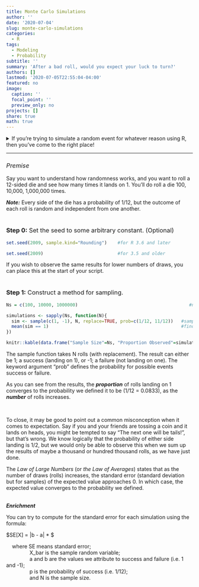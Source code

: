 ```yaml
---
title: Monte Carlo Simulations
author: ''
date: '2020-07-04'
slug: monte-carlo-simulations
categories:
  - R
tags:
  - Modeling
  - Probability
subtitle: ''
summary: 'After a bad roll, would you expect your luck to turn?'
authors: []
lastmod: '2020-07-05T22:55:04-04:00'
featured: no
image:
  caption: ''
  focal_point: ''
  preview_only: no
projects: []
share: true
math: true
---
```

<details>
<summary>
If you're trying to simulate a random event for whatever reason using R, then you've come to the right place!
</summary>
<p>

> If not, or if  you do not have true or estimated probabilities for your simulation, then this is not for you!

</p>
</details>

***
### *Premise*

Say you want to understand how randomness works, and you want to roll a 12-sided die and see how many times it lands on 1. You'll do roll a die 100, 10,000, 1,000,000 times.

***Note:*** Every side of the die has a probability of 1/12, but the outcome of each roll is random and independent from one another.
<br><br>

### **Step 0:** Set the seed to some arbitrary constant. (Optional)

```r
set.seed(2009, sample.kind="Rounding")    #for R 3.6 and later

set.seed(2009)                            #for 3.5 and older
```

If you wish to observe the same results for lower numbers of draws, you can place this at the start of your script.
<br><br>

### **Step 1:** Construct a method for sampling.
```r
Ns = c(100, 10000, 1000000)                                          #number of simulations

simulations <- sapply(Ns, function(N){
  sim <- sample(c(1, -1), N, replace=TRUE, prob=c(1/12, 11/12))   #sampling
  mean(sim == 1)                                                  #find the proportion of rolls which are 1 (success)
})
```
```r
knitr::kable(data.frame("Sample Size"=Ns, "Proportion Observed"=simulations), align="c")
```

The sample function takes N rolls (with replacement). The result can either be 1; a success (landing on 1), or -1; a failure (not landing on one). The keyword argument "prob" defines the probability for possible events success or failure.

As you can see from the results, the ***proportion*** of rolls landing on 1 converges to the probability we defined it to be (1/12 = 0.0833), as the ***number*** of rolls increases.

<br>

To close, it may be good to point out a common misconception when it comes to expectation. Say if you and your friends are tossing a coin and it lands on heads, you might be tempted to say "The next one will be tails!", but that's wrong. We know logically that the probability of either side landing is 1/2, but we would only be able to observe this when we sum up the results of maybe a thousand or hundred thousand rolls, as we have just done. 
<br>

The *Law of Large Numbers* (or *the Law of Averages*) states that as the number of draws (rolls) increases, the standard error (standard deviation but for samples) of the expected value approaches 0. In which case, the expected value converges to the probability we defined.
<br><br>

***Enrichment***

You can try to compute for the standard error for each simulation using the formula:

$SE[\bar X] = |b - a| * \frac{\sqrt{p(1-p)}}{N} $

|     where SE means standard error;
|                 X_bar is the sample random variable; 
|                 a and b are the values we attribute to success and failure (i.e. 1 and -1); 
|                 p is the probability of success (i.e. 1/12); 
|                 and N is the sample size.


<style>
      h3{font-weight:normal;}
</style>